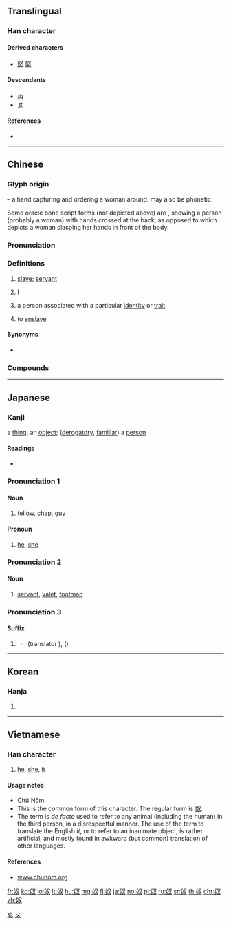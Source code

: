 {{character info/new}}
==Translingual==

===Han character===
{{Han char|rn=38|rad=女|as=02|sn=5|four=47440|canj=VE|ids=⿰女又}}

====Derived characters====
* [[怒]] [[努]]

====Descendants====
* [[ぬ]]
* [[ヌ]]

====References====
* {{Han ref|kx=0254.260|dkj=06039|dj=0517.030|hdz=21024.070|uh=5974|ud=22900|bh=A5A3|bd=42403}}

[[Category:Han characters from which hiragana were derived|ぬ]]
[[Category:Han characters from which katakana were derived|ヌ]]

----

==Chinese==
{{zh-forms}}

===Glyph origin===
{{Han etym}}
{{Han compound|女|又|ls=ic|t1=woman|t2=hand}} – a hand capturing and ordering a woman around. {{och-l|女}} may also be phonetic.

Some oracle bone script forms (not depicted above) are {{liushu|p|adj=1|nocap=1}}, showing a person (probably a woman) with hands crossed at the back, as opposed to {{zh-l|*女}} which depicts a woman clasping her hands in front of the body.

===Pronunciation===
{{zh-pron
|m=nú
|c=nou4
|h=pfs=nù/nùng
|mn=lô͘/zz:nô͘
|mn-t=nou5
|mc=y
|oc=y
|ma=
|cat=n,pron,v
}}

===Definitions===
{{zh-hanzi}}

# [[slave]]; [[servant]]
# {{lb|zh|polite}} [[I]]
# {{lb|zh|derogatory}} a person associated with a particular [[identity]] or [[trait]]
# to [[enslave]]

====Synonyms====
* {{sense|I}}
{{zh-dial|我}}

===Compounds===
{{zh-der|乾奴才|五奴|亡國奴|入主出奴|劉寄奴|匈奴|匈奴入侵|千頭橘奴|史奴比|名利奴|呼奴使婢|奚奴|女奴|奴僕|奴儕|奴化|奴哥|奴奴|奴婢|奴子|奴家|奴工|奴廝兒|奴役|奴從|奴性|奴戮|奴才|奴書|奴材|奴產子|奴視|奴胎|奴脣婢舌|奴輩|奴隸|奴顏婢睞|奴顏婢膝|奴顏媚骨|婢膝奴顏|守財奴|守錢奴|官奴|家奴|家生奴|小奚奴|崑崙奴|崑崙奴傳|平頭奴子|引光奴|忤奴|木奴|橘奴|洋奴|烏舅金奴|燭奴|牧豬奴戲|狂奴故態|田舍奴|看錢奴|美麗奴羊|老奴|耕當問奴|臊羯奴|花奴羯鼓|荔奴|荔枝奴|蠻奴|豪奴|農奴|農奴制度|逃奴|酪奴|金奴|金奴銀婢|錫奴|阿奴|雁奴|青奴|飛奴|馬奴|馬奴法典|騶奴|黑奴|龜奴}}

----

==Japanese==

===Kanji===
{{ja-kanji|grade=c|rs=女02}}

a [[thing]], an [[object]]; ([[derogatory]], [[familiar]]) a [[person]]

====Readings====
* {{ja-readings|kanon=[[ど]] (do)|goon=[[ぬ]] (nu)|kun=[[やっこ]] (yakko), [[やつ]] (yatsu), [[め]] (me)|nanori=[[ぬい]] (nui)}}

{{ja-kanjitab|やつ|yomi=k}}
===Pronunciation 1===
{{ja-pron|やつ|y=k}}

====Noun====
{{ja-noun|やつ}}

# {{lb|ja|colloquial|impolite|}} [[fellow]], [[chap]], [[guy]]

====Pronoun====
{{ja-pos|pronoun|やつ}}

# {{lb|ja|colloquial|impolite|}} [[he]], [[she]]

{{ja-kanjitab|やっこ|yomi=k}}
===Pronunciation 2===
{{ja-pron|やっこ|y=k}}

====Noun====
{{ja-noun|やっこ}}

#  [[servant]], [[valet]], [[footman]]

===Pronunciation 3===
{{ja-pron|め|y=k}}

====Suffix====
{{ja-pos|suffix|め}}

# {{n-g|Derogatory suffix attached to people's names or words that refer to people, animals, etc.}}
#: {{ja-usex|ばか'''奴'''！|ばか-'''め'''！|Idiot!}}
#* {{w2|ru|Леонид Андреев}} (translator {{w2|ja|森鴎外}}), {{l|ja||犬}} (''{{l|ru||Кусака}}'')
#*: {{ja-usex|「来いといったら来い。シュッチュカ'''奴'''。馬鹿な奴だ。己れはどうもしやしない。」|「こい と いったら こい。シュッチュカ-'''め'''。ばか な やつ だ。おのれ は どうも し や しない。」|"If I say come, come. Silly Zhuchka. You fool. I won't do anything to you."|ref=[http://www.aozora.gr.jp/cards/000907/files/4251_12065.html]}}

----

==Korean==

===Hanja===
{{ko-hanja|hangeul=노}}

# {{defn|lang=ko|sort=女02}}

----

==Vietnamese==

===Han character===
{{vi-hantu|[[nô]], [[no]], [[nó]], [[nọ]]|rs=女02}}

# {{lb|vi|colloquial}} [[he]], [[she]], [[it]]

====Usage notes====
* Chữ Nôm.
* This is the common form of this character. The regular form is [[伮]].
* The term is ''de facto'' used to refer to any animal (including the human) in the third person, in a disrespectful manner. The use of the term to translate the English ''it'', or to refer to an inanimate object, is rather artificial, and mostly found in awkward (but common) translation of other languages.

====References====
* [http://www.chunom.org/pages/奴 www.chunom.org]

[[fr:奴]]
[[ko:奴]]
[[lo:奴]]
[[lt:奴]]
[[hu:奴]]
[[mg:奴]]
[[fj:奴]]
[[ja:奴]]
[[no:奴]]
[[pl:奴]]
[[ru:奴]]
[[sr:奴]]
[[th:奴]]
[[chr:奴]]
[[zh:奴]]